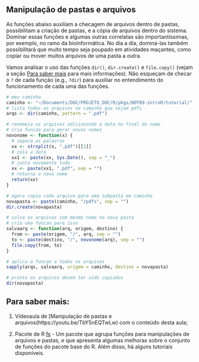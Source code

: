 ## Manipulação de pastas e arquivos

<!-- Suponha que você tem 2000 arquivos numa pasta e quer pegar os arquivos que contenham a palavra "folha" no nome e com cada arquivo você quer mudar o nome e salvar em outro local. -->

As funções abaixo auxiliam a checagem de arquivos dentro de pastas, possibilitam a criação de pastas, e a cópia de arquivos dentro do sistema.
Dominar essas funções e algumas outras correlatas são importantíssimas, por exemplo, no ramo da bioinformática.
No dia a dia, dominá-las também possibilitará que muito tempo seja poupado em atividades maçantes, como copiar ou mover muitos arquivos de uma pasta a outra.  

Vamos analisar o uso das funções `dir()`, `dir.create()` e `file.copy()` (vejam a seção [Para saber mais](#sabermais-manip-arqs-pastas) para mais informações).
Não esqueçam de checar o `?` de cada função (e.g., `?dir`) para auxiliar no entendimento do funcionamento de cada uma das funções.  

```r
# meu caminho
caminho <- "~/Documents/DOC/PROJETO_DOC/R/pkgs/BOT89-introR/tutorial/"
# lista todos os arquivos no caminho que sejam pdfs
arqs <- dir(caminho, pattern = ".pdf")

# renomeia os arquivos adicionando a data no final do nome
# cria funcao para gerar novos nomes
novonome <- function(x) {
  # separa as palavras
  xx <- strsplit(x, ".pdf")[[1]]
  # cola a data
  xx1 <- paste(xx, Sys.Date(), sep = "_")
  # junta novamente tudo
  xx <- paste(xx1, ".pdf", sep = "")
  # retorna o novo nome
  return(xx)
}

# agora copia cada arquivo para uma subpasta em caminho
novapasta <- paste(caminho, "/pdfs", sep = "")
dir.create(novapasta)

# salva os arquivos com mesmo nome na nova pasta
# cria uma funcao para isso
salvaarq <- function(arq, origem, destino) {
  from <- paste(origem, "/", arq, sep = "")
  to <- paste(destino, "/", novonome(arq), sep = "")
  file.copy(from, to)
}

# aplica a funcao a todos os arquivos
sapply(arqs, salvaarq, origem = caminho, destino = novapasta)

# pronto os arquivos devem ter sido copiados
dir(novapasta)
```

## Para saber mais: {#sabermais-manip-arqs-pastas}

(@) Vídeoaula de [Manipulação de pastas e arquivos(https://youtu.be/TbY5nEQTwLw) com o conteúdo desta aula;
  
(@) Pacote de R [fs](https://github.com/r-lib/fs) - Um pacote que agrupa funções para manipulações de arquivos e pastas, e que apresenta algumas melhoras sobre o conjunto de funções do pacote base do R. Além disso, há alguns tutoriais disponíveis.

